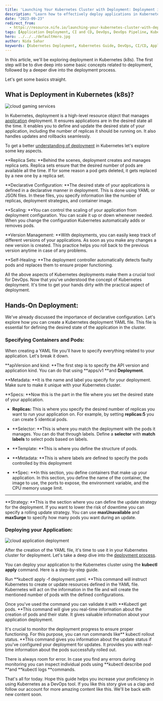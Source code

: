 ```yaml
---
title: 'Launching Your Kubernetes Cluster with Deployment: Deployment in K8s for DevOps'
description: "Learn how to effectively deploy applications in Kubernetes (k8s) with this comprehensive guide. Explore key concepts like replica sets, declarative configuration, scaling, version management, and self-healing. Gain hands-on experience with creating a deployment YAML file and using `kubectl` commands for deploying and managing your Kubernetes clusters."
date: "2023-09-23"
redirect_from: 
  - https://resource.nife.io/launching-your-kubernetes-cluster-with-deployment-devops/
tags: [Application Deployment, CI and CD, DevOps, DevOps Pipeline, Kubernetes]
hero: ../../../defaultHero.jpg
author: Nida Sahar
keywords: [Kubernetes Deployment, Kubernetes Guide, DevOps, CI/CD, Application Deployment, Kubernetes YAML, Kubernetes Cluster]
---
```


In this article, we'll be exploring deployment in Kubernetes (k8s). The first step will be to dive deep into some basic concepts related to deployment, followed by a deeper dive into the deployment process.

Let's get some basics straight.

## **What is Deployment in Kubernetes (k8s)?**


![cloud gaming services](https://raw.githubusercontent.com/nifetency/nife-blog-content/main/blog/img/Kubernetes-Deployment.png)
<br/>


 
In Kubernetes, deployment is a high-level resource object that manages [application](/blog/application-deployment-and-the-various-deployment-types-explained/) deployment. It ensures applications are in the desired state all the time. It enables you to define and update the desired state of your application, including the number of replicas it should be running on. It also handles updates and rollbacks seamlessly.

To get a better [understanding of deployment](/blog/understanding-continuous-integration-ci-and-continuous-deployment-cd-in-devops/) in Kubernetes let's explore some key aspects.

**Replica Sets: **Behind the scenes, deployment creates and manages replica sets. Replica sets ensure that the desired number of pods are available all the time. If for some reason a pod gets deleted, it gets replaced by a new one by a replica set.

**Declarative Configuration: **The desired state of your applications is defined in a declarative manner in deployment. This is done using YAML or JSON files. In these files, you specify information like the number of replicas, deployment strategies, and container image.

**Scaling: **You can control the scaling of your application from deployment configuration. You can scale it up or down whenever needed. When you change the configuration Kubernetes automatically adds or removes pods.

**Version Management: **With deployments, you can easily keep track of different versions of your applications. As soon as you make any changes a new version is created. This practice helps you roll back to the previous version anytime in case of any problems.

**Self-Healing: **The deployment controller automatically detects faulty pods and replaces them to ensure proper functioning.

All the above aspects of Kubernetes deployments make them a crucial tool for DevOps. Now that you've understood the concept of Kubernetes deployment. It's time to get your hands dirty with the practical aspect of deployment.

## **Hands-On Deployment:**

We've already discussed the importance of declarative configuration. Let's explore how you can create a Kubernetes deployment YAML file. This file is essential for defining the desired state of the application in the cluster.

### **Specifying Containers and Pods:**

When creating a YAML file you'll have to specify everything related to your application. Let's break it down.

**apiVersion and kind: **The first step is to specify the API version and application kind. You can do that using **apps/v1 **and **Deployment**.

**Metadata: **It is the name and label you specify for your deployment. Make sure to make it unique with your Kubernetes cluster.

**Specs: **Now this is the part in the file where you set the desired state of your application.

- **Replicas:** This is where you specify the desired number of replicas you want to run your application on. For example, by setting **replicas:5** you can create 5 identical pods.

* **Selector: **This is where you match the deployment with the pods it manages. You can do that through labels. Define a **selector** with **match labels** to select pods based on labels.

- **Template: **This is where you define the structure of pods.

* **Metadata: **This is where labels are defined to specify the pods controlled by this deployment

- **Spec: **In this section, you define containers that make up your application. In this section, you define the name of the container, the image to use, the ports to expose, the environment variable, and the CPU memory usage limit.

---

**Strategy: **This is the section where you can define the update strategy for the deployment. If you want to lower the risk of downtime you can specify a rolling update strategy. You can use **maxUnavailable** and **maxSurge** to specify how many pods you want during an update.

### **Deploying your Application:**

![cloud application deployment](https://raw.githubusercontent.com/nifetency/nife-blog-content/main/blog/img/cloud-application-deployment.png)
<br/>


 
After the creation of the YAML file, it's time to use it in your Kubernetes cluster for deployment. Let's take a deep dive into the [deployment process](/blog/simplify-your-deployment-process-cheap-cloud-alternative/).

You can deploy your application to the Kubernetes cluster using the **kubectl apply** command. Here is a step-by-step guide.

Run **kubectl apply -f deployment.yaml. **This command will instruct Kubernetes to create or update resources defined in the YAML file. Kubernetes will act on the information in the file and will create the mentioned number of pods with the defined configurations.

Once you've used the command you can validate it with **Kubectl get pods. **This command will give you real-time information about the creation of pods and their state. It gives valuable information about your application deployment.

It's crucial to monitor the deployment progress to ensure proper functioning. For this purpose, you can run commands like** kubectl rollout status. **This command gives you information about the update status if you've configured your deployment for updates. It provides you with real-time information about the pods successfully rolled out.

There is always room for error. In case you find any errors during monitoring you can inspect individual pods using **kubectl describe pod **and **kubectl logs **commands.

That's all for today. Hope this guide helps you increase your proficiency in using Kubernetes as a DevOps tool. If you like this story give us a clap and follow our account for more amazing content like this. We'll be back with new content soon.

